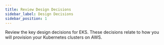 ```yaml
---
title: Review Design Decisions
sidebar_label: Design Decisions
sidebar_position: 1
---
```


<Intro>
  Review the key design decisions for EKS. These decisions relate to how you will provision your Kubernetes clusters on AWS.
</Intro>

<DocCardList/>
